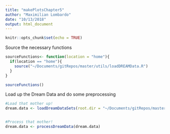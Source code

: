 ```yaml
---
title: "makePlotsChapter5"
author: "Maximilian Lombardo"
date: "10/13/2018"
output: html_document
---
```


```r
knitr::opts_chunk$set(echo = TRUE)
```

Source the necessary functions
```r
sourceFunctions<- function(location = "home"){
  if(location == "home"){
    source("~/Documents/gitRepos/master/utils/loadDREAMData.R")
  }
}

sourceFunctions()

```

Load up the Dream Data and do some preprocessing
```r

#Load that mother up!
dream.data <- loadDreamDataSets(root.dir = "~/Documents/gitRepos/master/data/DREAM7/TrainSelect/")


#Process that mother!
dream.data <- processDreamData(dream.data)
```